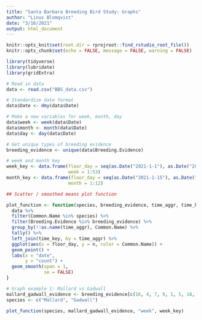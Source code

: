 ```yaml
---
title: "Santa Barbara Breeding Bird Study: Graphs"
author: "Linus Blomqvist"
date: "3/16/2021"
output: html_document
---
```


```r
knitr::opts_knit$set(root.dir = rprojroot::find_rstudio_root_file())
knitr::opts_chunk$set(echo = FALSE, message = FALSE, warning = FALSE)
```

```r
library(tidyverse)
library(lubridate)
library(gridExtra)
```


```r
# Read in data
data <- read.csv("BBS_data.csv")

# Standardize date format
data$Date <- dmy(data$Date)

# Make a new variables for week, month, day
data$week <- week(data$Date)
data$month <- month(data$Date)
data$day <- day(data$Date)

# Get unique types of breeding evidence
breeding_evidence <- unique(data$Breeding.Evidence)

# week and month key
week_key <- data.frame(floor_day = seq(as.Date("2021-1-1"), as.Date("2021-12-31"), by = "weeks"),
                       week = 1:53)
month_key <- data.frame(floor_day = seq(as.Date("2021-1-15"), as.Date("2021-12-31"), by = "months"),
                       month = 1:12)

```


```r
## Scatter / smoothed means plot function

plot_function <- function(species, breeding_evidence, time_aggr, time_key) {
  data %>%
  filter(Common.Name %in% species) %>%
  filter(Breeding.Evidence %in% breeding_evidence) %>%
  group_by(!!as.name(time_aggr), Common.Name) %>%
  tally() %>%
  left_join(time_key, by = time_aggr) %>%
  ggplot(aes(x = floor_day, y = n, color = Common.Name)) +
  geom_point() +
  labs(x = "date",
       y = "count") +
  geom_smooth(span = 1,
              se = FALSE)
}


```

```r
# Graph example 1: Mallard vs Gadwall
mallard_gadwall_evidence <- breeding_evidence[c(16, 4, 7, 9, 1, 5, 18, 6, 3)]
species <- c("Mallard", "Gadwall")

plot_function(species, mallard_gadwall_evidence, "week", week_key)
```

